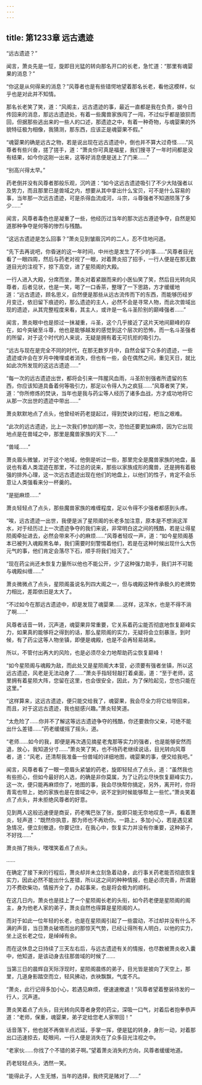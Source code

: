 ```yaml
---
---
---
```

title: 第1233章 远古遗迹
---



“远古遗迹？”

闻言，萧炎先是一怔，旋即目光猛的转向那名开口的长老，急忙道：“那里有魂婴果的消息？”

“你这是从何得来的消息？”风尊者也是有些错愕地望着那名长老，看他这模样，似乎也是对此并不知情。

那名长老笑了笑，道：“风阁主，远古遗迹的事，最近一直都是我在负责，据今日传回来的消息，那远古遗迹处，有着一些魔兽家族闯了一闯，不过似乎都是狼狈而回，但据那些逃出来的一些人的口述，那遗迹之中，有着一种奇物，与魂婴果的外貌特征极为相像，我猜测，那东西，应该正是魂婴果不假。”

“魂婴果的确是远古之物，若是说出现在远古遗迹中，倒也并不算大过奇怪……”风尊者有些兴奋，搓了搓手，道：“萧炎你可真是福星，我们搜寻了一年时间都是没有结果，如今你这刚一出来，这等好消息便是送上了门来……”

“别高兴得太早。”

药老倒并没有风尊者那般乐观，沉吟道：“如今这远古遗迹吸引了不少大陆强者以及势力，而且那里已是兽域之内，想要从其中拿出什么宝贝，可不是什么容易的事，当年那一次远古遗迹，可是杀得血流成河，斗宗，斗尊强者不知道陨落了多少……”

闻言，风尊者毒色也是凝重了一些，他经历过当年的那次远古遵迹争夺，自然是知道那种争夺是何等的惨烈与残酷。

“这远古遗迹是怎么回事？”萧炎见到皱眉沉吟的二人，忍不住地问道。

“先下去再说吧，你昏迷的这一年时间，中州也是发生了不少的事……”风尊者目光看了一眼四周，然后与药老对视了一眼，对着萧炎招了招手，一行人便是在那无数道目光的注视下，掠下高空，进了星陨阁的大殿。

一行人进入大殿，分席而坐，萧炎对着紧跟而来的小医仙笑了笑，然后目光转向风尊者，后者见状，也是一笑，喝了一口香茶，整理了一下思路，方才缓缓地道：“远古遗迹，顾名思义，自然便是那些从远古流传而下的东西，而能够历经岁月变迁，依旧留下痕迹的，那么遗迹的主人，必然不会是寻常人物，而此次兽域出现的遗迹，从其完整程度来看，其主人，或许是一名斗圣阶别的巅峰强者……”

闻言，萧炎眼中也是掠过一抹凝重，斗圣，这个几乎接近了这片天地间巅峰的存在，如今突破至斗尊，他也是能够越发的感觉到这个层次的恐怖，而一名斗圣强者的所留，对于这个时代的人来说，无疑是拥有着无可抗拒的吸引力。

“远古与现在是完全不同的时代，在那无数岁月中，自然会留下众多的遗迹，一些遗迹或许会在岁月中掩埋或者消失，但也有一些，会在偶然之间，重见天日，就比如此次所发现的这远古遗迹……”

“每一次的远古遗迹出世，都将会引来一阵腥风血雨，斗圣阶别强者所遗留的东西，你应该知道具备着何等吸引力，那足以令得人为之疯狂……”风尊者笑了笑，道：“你所修炼的焚诀，当年也是我与药尘等人经历了诸多血战，方才成功地将它从那一次出世的遗迹中带出……”

萧炎默默地点了点头，他曾经听药老提起过，得到焚诀的过程，杷当之艰难。

“此次的远古遗迹，比上一次我们参加的那一次，恐怕还要更加麻烦，因为它出现地点是在兽域之中，那里是魔兽家族的天下……”

“兽域……”

萧炎眉头微皱，对于这个地域，他倒是听过一些，那里完全是魔兽家族的地盘，虽说也有着人类混迹在那里，不过总的说来，那些以家族成形的魔兽，还是拥有着极强的排外心理，这一次远古遗迹出现在他们的地盘上，以他们的性子，肯定不会乐意让人类强看来分一杯羹的。

“是挺麻烦……”

萧炎轻轻点了点头，那些魔兽家族的难缠程度，足以令得不少强者都感到头疼。

“唉，远古遗迹一出世，我便是派了星陨阁的长老多加注意，原本是不想淌这浑水，对于经历过上一次遗迹争夺的我们来说，非常明白这之间的残酷，若是让得星陨阁牵扯进去，必然会带来不小的麻烦……”风尊者轻叹一声，道：“如今星陨阁基本已被列入魂殿黑名单，我们需要时刻警惕着他们，若是在这种时候出现什么大伤元气的事，他们肯定会落尽下石，顺手将我们给灭了。”

“现在药尘尚还未恢复力量所以他也不能公开，少了这种强力助手，我们并不可能与魂殿纠缠……”

萧炎微微点了点头，星陨阁虽说名列四大阁之一，但与魂殿这种传承极久的老牌势力相比，差距依旧是太大了。

“不过如今在那远古遗迹中，却是发现了魂婴果……这样，这浑水，也是不得不淌了啊……”

风尊者话音一转，沉声道，魂婴果异常重要，它关系着药尘能否彻底地恢复巅峰实力，如果真的能够将之得到的话，那么星陨阁的实力，无疑将会立刻暴涨，到时候，有了药尘这等人物坐镇，即便是魂殿，也是不会再轻易胡来。

所以，不管付出再大的风险，也是必须尽全力地帮助药尘恢复巅峰！

“如今星陨阁与魂殿为敌，而此处又是星陨阁大本营，必须要有强者坐镇，所以这远古遗迹，风老是无法动身了……”萧炎手指轻轻敲打着桌面，道：“至于老师，这里拥有着星陨大阵，您留在这里，也会很安全，因此，为了保险起见，您也只能在这里。”

“这样算来，这远古遗迹，便只能交给我了，魂婴果，我会尽全力将它给带回来，而且，对于这远古遗迹，我也挺感兴趣。”萧炎轻笑道。

“太危险了……你并不了解这等远古遗迹争夺的残酷，你还要救你父亲，可绝不能出什么差错……”药老缓缓摇了摇头，道。

“老师……如今的我，即便是再次遇见摘星老鬼那等实力的强者，也是能够安然而退，放心，我知道分寸……”萧炎笑了笑，也不待药老继续说话，目光转向风尊者，道：“风老，还清帮我准备一份兽域的详细地图，魂婴果的事，便交给我吧。”

闻言，风尊者看了一眼一旁眉头紧皱的药老，旋即轻轻点了点头，道：“虽然我也有些担心，但如今最好的人选，的确是非你莫属，为了让药尘尽快恢复巅峰实力，这一次，便只能再麻烦你了，地图的事，我会尽快帮你搞定，另外，离开时，你将青鸾也带上，她的家族也是在兽域之中，说不定到时候能够帮上一些忙。”萧炎笑着点了点头，并未拒绝风尊者的好意。

见到两人这般迅速便是商妥，药老嘴巴张了张，旋即只能无奈地叹息一声，看着萧炎，轻声道：“既然你执意，那为师也不再劝你。一路上，多加小心，若是遇见紧急情况，便立刻撤退，你要记住，在我心中，恢复实力并没有你重要，这种弟子，不好找……”

萧炎捎了捎头，嘿嘿笑着点了点头。

……

在确定了接下来的行程后，萧炎却并未立刻急着动身，此行事关药老能否彻底恢复实力，因此必然不能出什么差错，所以这之间的种种情报，也是必须完善，所谓磨刀不费砍柴功，情报齐全了，办起事来，也是将会极为的顺利。

在这几日内，萧炎也是挂上了一个星陨阁长老的头衔，如今药老便是星陨阁的阁主，身为他老人家的弟子，萧炎自然也得算是星陨阁的人。

而对于如此一位年轻的长老，也是在星陨阁引起了一些震动，不过却并没有什么不满的声音，当日萧炎破塔而出的那惊天气势，已经让得所有人明白，以他的实力，坐上这长老之位，是绰绰有余。

而在这休息之日持续了三天左右后，与远古遗迹有关的情报，也尽数被萧炎收入囊中，他知道，是该动身去往那兽域的时候了……

当第三日的晨辉自天际浮现时，星陨阁晨练的弟子，目光皆是披向了天空上，那里，几道身影踏空而立，轻风拂动，衣袂飘飘，气度不凡。

“萧炎，此行记得多加小心，若遇见麻烦，便速速撤退！”风尊者望着整装待发的一行人，沉声道。

萧炎笑着点了点头，目光转向风尊者身旁的药尘，深吸一口气，对着后者抱拳恭声道：“老师，保重，魂婴果，弟子定给您老人家带回！”

话音落下，他也就不再做半点迟延，手掌一挥，便是猛的转身，身形一动，对着那出口迅速掠去，眨眼间，一行人便是消失在了众多目光注视之中。

“老家伙……你找了个不错的弟子啊。”望着萧炎消失的方向，风尊者缓缓地道。

药老轻轻点头，洒然一笑。

“能得此子，人生无憾，当年的选择，我终究是赌对了……”